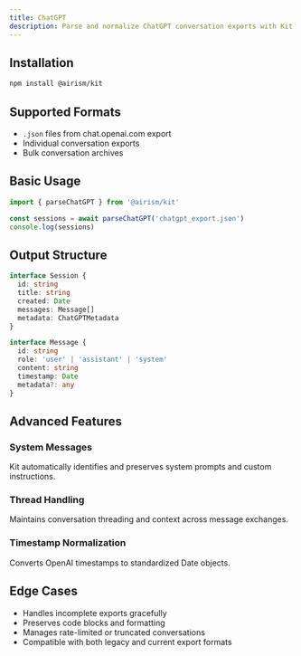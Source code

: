 ```yaml
---
title: ChatGPT
description: Parse and normalize ChatGPT conversation exports with Kit
---
```


## Installation

```bash
npm install @airism/kit
```

## Supported Formats

- `.json` files from chat.openai.com export
- Individual conversation exports
- Bulk conversation archives

## Basic Usage

```ts
import { parseChatGPT } from '@airism/kit'

const sessions = await parseChatGPT('chatgpt_export.json')
console.log(sessions)
```

## Output Structure

```ts
interface Session {
  id: string
  title: string
  created: Date
  messages: Message[]
  metadata: ChatGPTMetadata
}

interface Message {
  id: string
  role: 'user' | 'assistant' | 'system'
  content: string
  timestamp: Date
  metadata?: any
}
```

## Advanced Features

### System Messages
Kit automatically identifies and preserves system prompts and custom instructions.

### Thread Handling
Maintains conversation threading and context across message exchanges.

### Timestamp Normalization
Converts OpenAI timestamps to standardized Date objects.

## Edge Cases

- Handles incomplete exports gracefully
- Preserves code blocks and formatting
- Manages rate-limited or truncated conversations
- Compatible with both legacy and current export formats